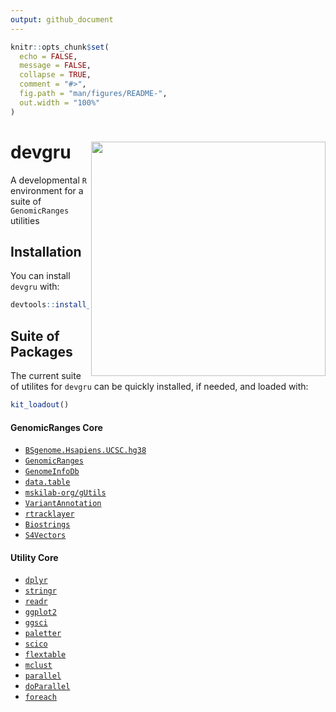 ```yaml
---
output: github_document
---
```


<!-- README.md is generated from README.Rmd. Please edit that file -->

```r
knitr::opts_chunk$set(
  echo = FALSE,
  message = FALSE,
  collapse = TRUE,
  comment = "#>",
  fig.path = "man/figures/README-",
  out.width = "100%"
)
```

# devgru <img src="man/figures/devgru_logo.png" align="right" width="375" />

<!-- badges: start -->
<!-- badges: end -->

A developmental `R` environment for a suite of `GenomicRanges` utilities

## Installation

You can install `devgru` with:

``` r
devtools::install_github("pblaney/devgru")
```

## Suite of Packages

The current suite of utilites for `devgru` can be quickly installed, if needed, and loaded with:

``` r
kit_loadout()
```

#### GenomicRanges Core
* [`BSgenome.Hsapiens.UCSC.hg38`](https://bioconductor.org/packages/release/data/annotation/html/BSgenome.Hsapiens.UCSC.hg38.html)
* [`GenomicRanges`](https://bioconductor.org/packages/release/bioc/html/GenomicRanges.html)
* [`GenomeInfoDb`](https://bioconductor.org/packages/release/bioc/html/GenomeInfoDb.html)
* [`data.table`](https://cran.r-project.org/web/packages/data.table/vignettes/datatable-intro.html)
* [`mskilab-org/gUtils`](https://github.com/mskilab-org/gUtils)
* [`VariantAnnotation`](https://bioconductor.org/packages/release/bioc/html/VariantAnnotation.html)
* [`rtracklayer`](https://bioconductor.org/packages/release/bioc/html/rtracklayer.html)
* [`Biostrings`](https://bioconductor.org/packages/release/bioc/html/Biostrings.html)
* [`S4Vectors`](https://bioconductor.org/packages/release/bioc/html/S4Vectors.html)

#### Utility Core
* [`dplyr`](https://dplyr.tidyverse.org)
* [`stringr`](https://stringr.tidyverse.org)
* [`readr`](https://readr.tidyverse.org)
* [`ggplot2`](https://ggplot2.tidyverse.org)
* [`ggsci`](https://nanx.me/ggsci/)
* [`paletter`](https://emilhvitfeldt.github.io/paletteer/)
* [`scico`](https://github.com/thomasp85/scico)
* [`flextable`](https://ardata-fr.github.io/flextable-book/index.html)
* [`mclust`](https://cran.r-project.org/web/packages/mclust/vignettes/mclust.html)
* [`parallel`](https://stat.ethz.ch/R-manual/R-devel/library/parallel/doc/parallel.pdf)
* [`doParallel`](https://cran.r-project.org/web/packages/doParallel/doParallel.pdf)
* [`foreach`](https://cran.r-project.org/web/packages/foreach/vignettes/foreach.html)
